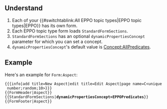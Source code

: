 {{Setup
|eppo0:hasEntityTitle=How to configure predicate suggestions
|eppo0:hasEntityBlurb=Keep your wiki's properties tight and coherent
}}
== Understand ==

# Each of your {{#switchtablink:All EPPO topic types|EPPO topic types|EPPO}} has its own form.
# Each EPPO topic type form loads <code>StandardFormSections</code>.
# <code>StandardFormSections</code> has an optional <code>dynamicPropertiesConcept</code> parameter for which you can set a concept.
# <code>dynamicPropertiesConcept</code>'s default value is [[Concept:AllPredicates]].

== Example ==

Here's an example for <code>Form:Aspect</code>:

 &#123;&#123;&#123;info|add title=New Aspect|edit title=Edit Aspect|page name=C<unique number;random;10>&#125;&#125;&#125;
 &#123;&#123;FormHeader|Aspect&#125;&#125;
 &#123;&#123;StandardFormSections|'''dynamicPropertiesConcept=EPPOPredicates'''&#125;&#125;
 &#123;&#123;FormFooter|Aspect&#125;&#125;
{{Annotation
|AnnotationPredicate=Eppo0:belongs_to_context
|AnnotationObject=MWStake system explanation
}}
